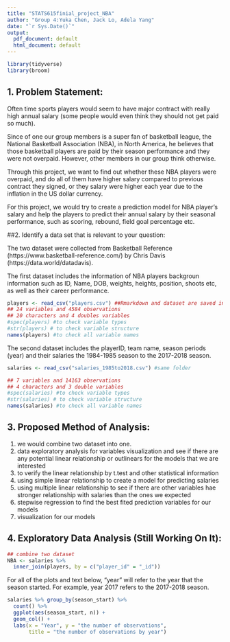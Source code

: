 ```yaml
---
title: "STATS615finial_project_NBA"
author: "Group 4:Yuka Chen, Jack Lo, Adela Yang"
date: "`r Sys.Date()`"
output:
  pdf_document: default
  html_document: default
---
```


```r
library(tidyverse)
library(broom)
```
## 1.  Problem Statement:  

Often time sports players would seem to have major contract with really high annual salary (some people would even think they should not get paid so much).

Since of one our group members is a super fan of basketball league, the National Basketball Association (NBA), in North America, he believes that those basketball players are paid by their season performance and they were not overpaid. However, other members in our group think otherwise. 

Through this project, we want to find out whether these NBA players were overpaid, and do all of them have higher salary compared to previous contract they signed, or they salary were higher each year due to the inflation in the US dollar currency. 

For this project, we would try to create a prediction model for NBA player's salary and help the players to predict their annual salary by their seasonal performance, such as scoring, rebound, field goal percentage etc. 

##2.  Identify a data set that is relevant to your question: 

The two dataset were collected from Basketball Reference (https://www.basketball-reference.com/) by Chris Davis (https://data.world/datadavis). 

The first dataset includes the information of NBA players backgroun information such as ID, Name, DOB, weights, heights, position, shoots etc, as well as their career performance. 

```r
players <- read_csv("players.csv") ##Rmarkdown and dataset are saved in same folder
## 24 variables and 4584 observations
## 20 characters and 4 doubles variables
#spec(players) #to check variable types
#str(players) # to check variable structure
names(players) #to check all variable names

```


The second dataset includes the playerID, team name, season periods (year) and their salaries the 1984-1985 season to the 2017-2018 season. 

```r
salaries <- read_csv("salaries_1985to2018.csv") #same folder

## 7 variables and 14163 observations
## 4 characters and 3 double variables
#spec(salaries) #to check variable types
#str(salaries) # to check variable structure
names(salaries) #to check all variable names

```


## 3.  Proposed Method of Analysis:  

1. we would combine two dataset into one. 
2. data exploratory analysis for variables visualization and see if there are any potential linear relationship or outlinears for the models that we are interested
3. to verify the linear relationship by t.test and other statistical information
4. using simple linear relationship to create a model for predicting salaries
5. using multiple linear relationship to see if there are other variables hae stronger relationship with salaries than the ones we expected
6. stepwise regression to find the best fited prediction variables for our models
7. visualization for our models

## 4.  Exploratory Data Analysis (Still Working On It):  

```r
## combine two dataset
NBA <- salaries %>% 
  inner_join(players, by = c("player_id" = "_id"))
```

For all of the plots and text below, “year” will refer to the year that the season started. For example, year 2017 refers to the 2017-2018 season.

```r
salaries %>% group_by(season_start) %>%
  count() %>%
  ggplot(aes(season_start, n)) +
  geom_col() +
  labs(x = "Year", y = "the number of observations", 
       title = "the number of observations by year")
```

